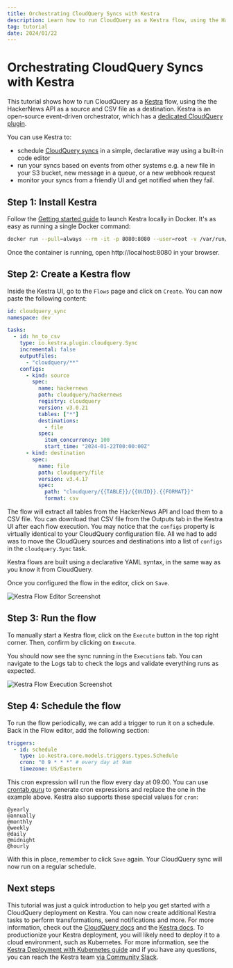```yaml
---
title: Orchestrating CloudQuery Syncs with Kestra
description: Learn how to run CloudQuery as a Kestra flow, using the HackerNews API as a source and CSV file as a destination.
tag: tutorial
date: 2024/01/22
---
```


# Orchestrating CloudQuery Syncs with Kestra

This tutorial shows how to run CloudQuery as a [Kestra](https://kestra.io/) flow, using the the HackerNews API as a source and CSV file as a destination. Kestra is an open-source event-driven orchestrator, which has a [dedicated CloudQuery plugin](https://kestra.io/plugins/plugin-cloudquery).

You can use Kestra to: 
- schedule [CloudQuery syncs](https://kestra.io/plugins/tasks/io.kestra.plugin.cloudquery.Sync) in a simple, declarative way using a built-in code editor
- run your syncs based on events from other systems e.g. a new file in your S3 bucket, new message in a queue, or a new webhook request
- monitor your syncs from a friendly UI and get notified when they fail.

## Step 1: Install Kestra

Follow the [Getting started guide](https://kestra.io/docs/getting-started) to launch Kestra locally in Docker. It's as easy as running a single Docker command:

```bash
docker run --pull=always --rm -it -p 8080:8080 --user=root -v /var/run/docker.sock:/var/run/docker.sock -v /tmp:/tmp kestra/kestra:latest-full server local
```

Once the container is running, open http://localhost:8080 in your browser.  


## Step 2: Create a Kestra flow

Inside the Kestra UI, go to the `Flows` page and click on `Create`. You can now paste the following content:

```yaml copy
id: cloudquery_sync
namespace: dev

tasks:
  - id: hn_to_csv
    type: io.kestra.plugin.cloudquery.Sync
    incremental: false
    outputFiles:
      - "cloudquery/**"
    configs:
      - kind: source
        spec:
          name: hackernews
          path: cloudquery/hackernews
          registry: cloudquery
          version: v3.0.21
          tables: ["*"]
          destinations:
            - file
          spec:
            item_concurrency: 100
            start_time: "2024-01-22T00:00:00Z"
      - kind: destination
        spec:
          name: file
          path: cloudquery/file
          version: v3.4.17
          spec:
            path: "cloudquery/{{TABLE}}/{{UUID}}.{{FORMAT}}"
            format: csv
```

The flow will extract all tables from the HackerNews API and load them to a CSV file. You can download that CSV file from the Outputs tab in the Kestra UI after each flow execution. You may notice that the `configs` property is virtually identical to your CloudQuery configuration file. All we had to add was to move the CloudQuery sources and destinations into a list of `configs` in the `cloudquery.Sync` task.


<Callout type="info">
Kestra flows are built using a declarative YAML syntax, in the same way as you know it from CloudQuery.
</Callout>

Once you configured the flow in the editor, click on `Save`.

![Kestra Flow Editor Screenshot](/images/docs/deployment/kestra-flow.png)


## Step 3: Run the flow

To manually start a Kestra flow, click on the `Execute` button in the top right corner. Then, confirm by clicking on `Execute`.

You should now see the sync running in the `Executions` tab. You can navigate to the Logs tab to check the logs and validate everything runs as expected.

![Kestra Flow Execution Screenshot](/images/docs/deployment/kestra-execution.png)

## Step 4: Schedule the flow

To run the flow periodically, we can add a trigger to run it on a schedule. Back in the Flow editor, add the following section:

```yaml copy
triggers:
  - id: schedule
    type: io.kestra.core.models.triggers.types.Schedule
    cron: "0 9 * * *" # every day at 9am
    timezone: US/Eastern
```

This cron expression will run the flow every day at 09:00. You can use [crontab.guru](https://crontab.guru/) to generate cron expressions and replace the one in the example above. Kestra also supports these special values for `cron`:

```text
@yearly
@annually
@monthly
@weekly
@daily
@midnight
@hourly
```

With this in place, remember to click `Save` again. Your CloudQuery sync will now run on a regular schedule.

## Next steps

This tutorial was just a quick introduction to help you get started with a CloudQuery deployment on Kestra. You can now create additional Kestra tasks to perform transformations, send notifications and more. For more information, check out the [CloudQuery docs](/docs) and the [Kestra docs](https://kestra.io/docs/). To productionize your Kestra deployment, you will likely need to deploy it to a cloud environment, such as Kubernetes. For more information, see the [Kestra Deployment with Kubernetes guide](https://kestra.io/docs/administrator-guide/deployment/kubernetes) and if you have any questions, you can reach the Kestra team [via Community Slack](https://kestra.io/slack).